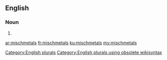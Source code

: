 ==English==

===Noun===
{{head|en}}

# {{plural of|mischmetal}}

[[Category:English plurals]][[Category:English plurals using obsolete wikisyntax]]

[[ar:mischmetals]]
[[fr:mischmetals]]
[[ku:mischmetals]]
[[my:mischmetals]]